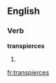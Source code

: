 
==English==

===Verb===
'''transpierces'''

# {{third-person singular of|[[transpierce]]}}

[[fr:transpierces]]